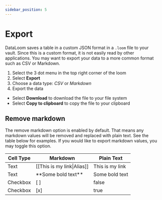 ```yaml
---
sidebar_position: 5
---
```



# Export

DataLoom saves a table in a custom JSON format in a `.loom` file to your vault. Since this is a custom format, it is not easily read by other applications. You may want to export your data to a more common format such as CSV or Markdown.

1. Select the 3 dot menu in the top right corner of the loom
2. Select **Export**
3. Choose a data type: _CSV_ or _Markdown_
4. Export the data

-   Select **Download** to download the file to your file system
-   Select **Copy to clipboard** to copy the file to your clipboard

<VideoEmbed url="https://dataloom.b-cdn.net/export.mov" />

## Remove markdown

The remove markdown option is enabled by default. That means any markdown values will be removed and replaced with plain text. See the table below for examples. If you would like to export markdown values, you may toggle this option.

| Cell Type | Markdown                   | Plain Text      |
| --------- | -------------------------- | --------------- |
| Text      | [[This is my link\|Alias]] | This is my link |
| Text      | \*\*Some bold text\*\*     | Some bold text  |
| Checkbox  | [ ]                        | false           |
| Checkbox  | [x]                        | true            |
